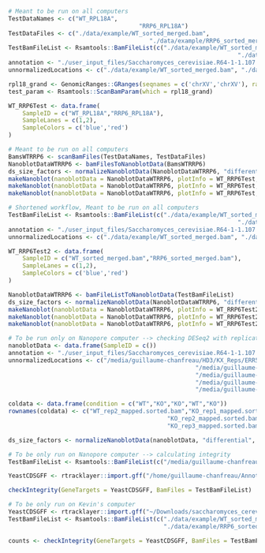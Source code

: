 ```r
# Meant to be run on all computers
TestDataNames <- c("WT_RPL18A", 
									 "RRP6_RPL18A")
TestDataFiles <- c("./data/example/WT_sorted_merged.bam",
										"./data/example/RRP6_sorted_merged.bam")
TestBamFileList <- Rsamtools::BamFileList(c("./data/example/WT_sorted_merged.bam",
																 "./data/example/RRP6_sorted_merged.bam"))
annotation <- "./user_input_files/Saccharomyces_cerevisiae.R64-1-1.107.gtf"
unnormalizedLocations <- c("./data/example/WT_sorted_merged.bam", "./data/example/RRP6_sorted_merged.bam")

rpl18_grand <- GenomicRanges::GRanges(seqnames = c('chrXV','chrXV'), ranges = c(IRanges::IRanges(94293, 94387),IRanges::IRanges(94363,94469)), strand = c('-','-'))
test_param <- Rsamtools::ScanBamParam(which = rpl18_grand)

WT_RRP6Test <- data.frame(
	SampleID = c("WT_RPL18A","RRP6_RPL18A"),
	SampleLanes = c(1,2),
	SampleColors = c('blue','red')
)

```

```r
# Meant to be run on all computers
BamsWTRRP6 <- scanBamFiles(TestDataNames, TestDataFiles)
NanoblotDataWTRRP6 <- bamFilesToNanoblotData(BamsWTRRP6)
ds_size_factors <- normalizeNanoblotData(NanoblotDataWTRRP6, "differential", unnormalizedLocations, annotation)
makeNanoblot(nanoblotData = NanoblotDataWTRRP6, plotInfo = WT_RRP6Test, blotType = "ridge")
makeNanoblot(nanoblotData = NanoblotDataWTRRP6, plotInfo = WT_RRP6Test, blotType = "violin")
makeNanoblot(nanoblotData = NanoblotDataWTRRP6, plotInfo = WT_RRP6Test, size_factors = ds_size_factors)
```

```r
# Shortened workflow, Meant to be run on all computers
TestBamFileList <- Rsamtools::BamFileList(c("./data/example/WT_sorted_merged.bam",
																 "./data/example/RRP6_sorted_merged.bam"))
annotation <- "./user_input_files/Saccharomyces_cerevisiae.R64-1-1.107.gtf"
unnormalizedLocations <- c("./data/example/WT_sorted_merged.bam", "./data/example/RRP6_sorted_merged.bam")

WT_RRP6Test2 <- data.frame(
	SampleID = c("WT_sorted_merged.bam","RRP6_sorted_merged.bam"),
	SampleLanes = c(1,2),
	SampleColors = c('blue','red')
)

NanoblotDataWTRRP6 <- bamFileListToNanoblotData(TestBamFileList)
ds_size_factors <- normalizeNanoblotData(NanoblotDataWTRRP6, "differential", unnormalizedLocations, annotation)
makeNanoblot(nanoblotData = NanoblotDataWTRRP6, plotInfo = WT_RRP6Test2, blotType = "ridge")
makeNanoblot(nanoblotData = NanoblotDataWTRRP6, plotInfo = WT_RRP6Test2, blotType = "violin")
makeNanoblot(nanoblotData = NanoblotDataWTRRP6, plotInfo = WT_RRP6Test2, size_factors = ds_size_factors)
```

```r
# To be run only on Nanopore computer --> checking DESeq2 with replicate samples 
nanoblotData <- data.frame(SampleID = c())
annotation <- "./user_input_files/Saccharomyces_cerevisiae.R64-1-1.107.gtf"
unnormalizedLocations <- c("/media/guillaume-chanfreau/HD3/KX_Reps/ERR5767189/WT_rep2_mapped.sorted.bam",
													 "/media/guillaume-chanfreau/HD3/KX_Reps/ERR5767190/KO_rep1_mapped.sorted.bam",
													 "/media/guillaume-chanfreau/HD3/KX_Reps/ERR5767191/KO_rep2_mapped.sorted.bam",
													 "/media/guillaume-chanfreau/HD3/KX_Reps/ERR5767192/WT_rep3_mapped.sorted.bam",
													 "/media/guillaume-chanfreau/HD3/KX_Reps/ERR5767193/KO_rep3_mapped.sorted.bam")

coldata <- data.frame(condition = c("WT","KO","KO","WT","KO"))
rownames(coldata) <- c("WT_rep2_mapped.sorted.bam","KO_rep1_mapped.sorted.bam",
											 "KO_rep2_mapped.sorted.bam","WT_rep3_mapped.sorted.bam",
											 "KO_rep3_mapped.sorted.bam")

ds_size_factors <- normalizeNanoblotData(nanoblotData, "differential", unnormalizedLocations, annotation, coldata,  "/home/guillaume-chanfreau/Desktop/WT_KO_DESeq2.csv")


```

```r
# To be only run on Nanopore computer --> calculating integrity
TestBamFileList <- Rsamtools::BamFileList(c("/media/guillaume-chanfreau/HD3/TRAMP_Direct/WT.bam", "/media/guillaume-chanfreau/HD3/TRAMP_Direct/RRP6.bam", "/media/guillaume-chanfreau/HD3/TRAMP_Direct/TRF4_3.bam"))

YeastCDSGFF <- rtracklayer::import.gff("/home/guillaume-chanfreau/Annotation_files/saccharomyces_cerevisiae.20210411.CDS.no_mito.gff")

checkIntegrity(GeneTargets = YeastCDSGFF, BamFiles = TestBamFileList)
```

```r
# To be only run on Kevin's computer 
YeastCDSGFF <- rtracklayer::import.gff("~/Downloads/saccharomyces_cerevisiae.20210411.CDS.no_mito.gff")
TestBamFileList <- Rsamtools::BamFileList(c("./data/example/WT_sorted_merged.bam",
                                            "./data/example/RRP6_sorted_merged.bam"))

counts <- checkIntegrity(GeneTargets = YeastCDSGFF, BamFiles = TestBamFileList)
```



